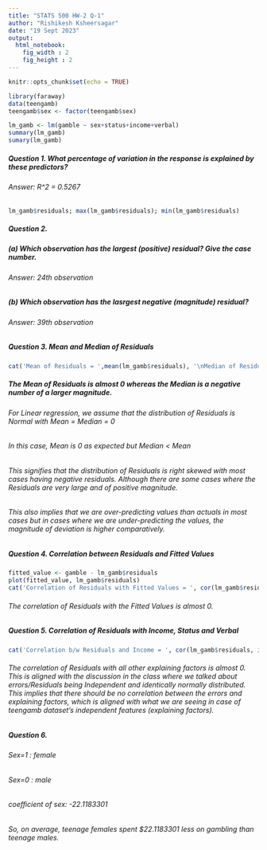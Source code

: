 ```yaml
---
title: "STATS 500 HW-2 Q-1"
author: "Rishikesh Ksheersagar"
date: "19 Sept 2023"
output: 
  html_notebook:
    fig_width : 2
    fig_height : 2
---
```


```r
knitr::opts_chunk$set(echo = TRUE)
```

```r
library(faraway)
data(teengamb)
teengamb$sex <- factor(teengamb$sex)
```

```r
lm_gamb <- lm(gamble ~ sex+status+income+verbal)
summary(lm_gamb)
sumary(lm_gamb)
```

##### Question 1. What percentage of variation in the response is explained by these predictors?
###### Answer: R^2 = 0.5267

```r
lm_gamb$residuals; max(lm_gamb$residuals); min(lm_gamb$residuals)
```
##### Question 2. 
##### (a) Which observation has the largest (positive) residual? Give the case number.
######        Answer: 24th observation
##### (b) Which observation has the lasrgest negative (magnitude) residual?
######        Answer: 39th observation


##### Question 3. Mean and Median of Residuals

```r
cat('Mean of Residuals = ',mean(lm_gamb$residuals), '\nMedian of Residuals = ', median(lm_gamb$residuals))
```
##### The Mean of Residuals is almost 0 whereas the Median is a negative number of a larger magnitude.
###### For Linear regression, we assume that the distribution of Residuals is Normal with Mean = Median = 0
###### In this case, Mean is 0 as expected but Median < Mean
###### This signifies that the distribution of Residuals is right skewed with most cases having negative residuals. Although there are some cases where the Residuals are very large and of positive magnitude.
###### This also implies that we are over-predicting values than actuals in most cases but in cases where we are under-predicting the values, the magnitude of deviation is higher comparatively.




##### Question 4. Correlation between Residuals and Fitted Values
```r
fitted_value <- gamble - lm_gamb$residuals
plot(fitted_value, lm_gamb$residuals)
cat('Correlation of Residuals with Fitted Values = ', cor(lm_gamb$residuals, fitted_value))
```
###### The correlation of Residuals with the Fitted Values is almost 0.



##### Question 5. Correlation of Residuals with Income, Status and Verbal
```r
cat('Correlation b/w Residuals and Income = ', cor(lm_gamb$residuals, income), '\nCorrelation b/w Residuals and Status = ', cor(lm_gamb$residuals, status), '\nCorrelation b/w Residuals and Verbal = ', cor(lm_gamb$residuals, verbal))

```
###### The correlation of Residuals with all other explaining factors is almost 0. This is aligned with the discussion in the class where we talked about errors/Residuals being Independent and identically normally distributed. This implies that there should be no correlation between the errors and explaining factors, which is aligned with what we are seeing in case of teengamb dataset's independent features (explaining factors).


##### Question 6. 

###### Sex=1 : female
###### Sex=0 : male
###### coefficient of sex: -22.1183301
###### So, on average, teenage females spent $22.1183301 less on gambling than teenage males.